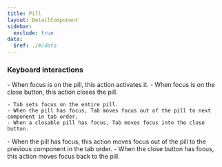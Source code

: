 ```yaml
---
title: Pill
layout: DetailComponent
sidebar:
  exclude: true
data:
  $ref: ./#/data
---
```


### Keyboard interactions

<KeyboardControls>
  <KeyboardControl keyOrCombos="Enter, Space">
    - When focus is on the pill, this action activates it.
    - When focus is on the close button, this action closes the pill.
  </KeyboardControl>
  <KeyboardControl keyOrCombos="Tab">

    - Tab sets focus on the entire pill.
    - When the pill has focus, Tab moves focus out of the pill to next component in tab order.
    - When a closable pill has focus, Tab moves focus into the close button.

  </KeyboardControl>
  <KeyboardControl keyOrCombos="Shift + Tab">
    - When the pill has focus, this action moves focus out of the pill to the previous component in the tab
    order.
    - When the close button has focus, this action moves focus back to the pill.
  </KeyboardControl>
</KeyboardControls>
